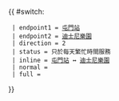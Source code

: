 {{ #switch: {{{format|}}}
  | endpoint1 = [[屯門站公共運輸交匯處|屯門站]]
  | endpoint2 = [[香港迪士尼樂園度假區|迪士尼樂園]]
  | direction = 2
  | status = 只於每天繁忙時間服務
  | inline = [[屯門站公共運輸交匯處|屯門站]] ↔ [[香港迪士尼樂園度假區|迪士尼樂園]]
  | normal =
  | full =
}}